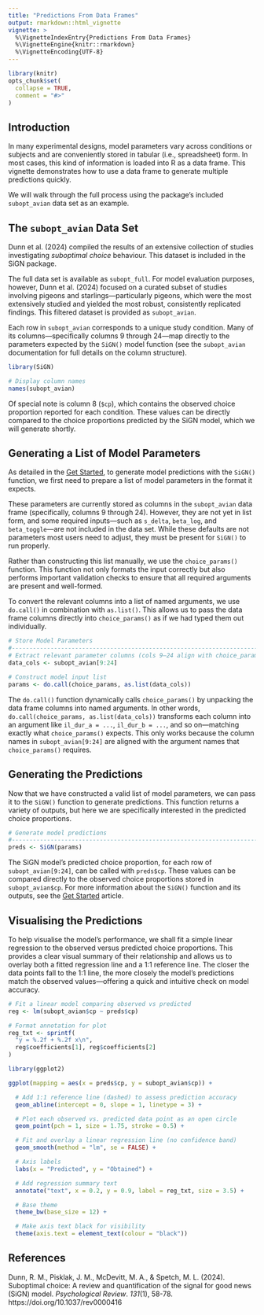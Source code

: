 ```yaml
---
title: "Predictions From Data Frames"
output: rmarkdown::html_vignette
vignette: >
  %\VignetteIndexEntry{Predictions From Data Frames}
  %\VignetteEngine{knitr::rmarkdown}
  %\VignetteEncoding{UTF-8}
---
```


```r
library(knitr)
opts_chunk$set(
  collapse = TRUE,
  comment = "#>"
)
```

## Introduction

In many experimental designs, model parameters vary across conditions or subjects and are conveniently stored in tabular (i.e., spreadsheet) form. In most cases, this kind of information is loaded into R as a data frame. This vignette demonstrates how to use a data frame to generate multiple predictions quickly.

We will walk through the full process using the package's included `subopt_avian` data set as an example.

## The `subopt_avian` Data Set

Dunn et al. (2024) compiled the results of an extensive collection of studies investigating *suboptimal choice* behaviour. This dataset is included in the SiGN package.

The full data set is available as `subopt_full`. For model evaluation purposes, however, Dunn et al. (2024) focused on a curated subset of studies involving pigeons and starlings—particularly pigeons, which were the most extensively studied and yielded the most robust, consistently replicated findings. This filtered dataset is provided as `subopt_avian`.

Each row in `subopt_avian` corresponds to a unique study condition. Many of its columns—specifically columns 9 through 24—map directly to the parameters expected by the `SiGN()` model function (see the `subopt_avian` documentation for full details on the column structure).

```r
library(SiGN)

# Display column names
names(subopt_avian)
```

Of special note is column 8 (`$cp`), which contains the observed choice proportion reported for each condition. These values can be directly compared to the choice proportions predicted by the SiGN model, which we will generate shortly.

## Generating a List of Model Parameters

As detailed in the [Get Started](articles/SiGN.html), to generate model predictions with the `SiGN()` function, we first need to prepare a list of model parameters in the format it expects.

These parameters are currently stored as columns in the `subopt_avian` data frame (specifically, columns 9 through 24). However, they are not yet in list form, and some required inputs—such as `s_delta`, `beta_log`, and `beta_toggle`—are not included in the data set. While these defaults are not parameters most users need to adjust, they must be present for `SiGN()` to run properly.

Rather than constructing this list manually, we use the `choice_params()` function. This function not only formats the input correctly but also performs important validation checks to ensure that all required arguments are present and well-formed.

To convert the relevant columns into a list of named arguments, we use `do.call()` in combination with `as.list()`. This allows us to pass the data frame columns directly into `choice_params()` as if we had typed them out individually.

```r
# Store Model Parameters
#-------------------------------------------------------------------------------
# Extract relevant parameter columns (cols 9–24 align with choice_params())
data_cols <- subopt_avian[9:24]

# Construct model input list
params <- do.call(choice_params, as.list(data_cols))
```

The `do.call()` function dynamically calls `choice_params()` by unpacking the data frame columns into named arguments. In other words, `do.call(choice_params, as.list(data_cols))` transforms each column into an argument like `il_dur_a = ...`, `il_dur_b = ...`, and so on—matching exactly what `choice_params()` expects. This only works because the column names in `subopt_avian[9:24]` are aligned with the argument names that `choice_params()` requires.

## Generating the Predictions

Now that we have constructed a valid list of model parameters, we can pass it to the `SiGN()` function to generate predictions. This function returns a variety of outputs, but here we are specifically interested in the predicted choice proportions.

```r
# Generate model predictions
#-------------------------------------------------------------------------------
preds <- SiGN(params)
```

The SiGN model's predicted choice proportion, for each row of `subopt_avian[9:24]`, can be called with `preds$cp`. These values can be compared directly to the observed choice proportions stored in `subopt_avian$cp`. For more information about the `SiGN()` function and its outputs, see the [Get Started](articles/SiGN.html) article.

## Visualising the Predictions

To help visualise the model's performance, we shall fit a simple linear regression to the observed versus predicted choice proportions. This provides a clear visual summary of their relationship and allows us to overlay both a fitted regression line and a 1:1 reference line. The closer the data points fall to the 1:1 line, the more closely the model’s predictions match the observed values—offering a quick and intuitive check on model accuracy.

```r
# Fit a linear model comparing observed vs predicted
reg <- lm(subopt_avian$cp ~ preds$cp)

# Format annotation for plot
reg_txt <- sprintf(
  "y = %.2f + %.2f x\n",
  reg$coefficients[1], reg$coefficients[2]
)
```

```r
library(ggplot2)

ggplot(mapping = aes(x = preds$cp, y = subopt_avian$cp)) +

  # Add 1:1 reference line (dashed) to assess prediction accuracy
  geom_abline(intercept = 0, slope = 1, linetype = 3) +

  # Plot each observed vs. predicted data point as an open circle
  geom_point(pch = 1, size = 1.75, stroke = 0.5) +

  # Fit and overlay a linear regression line (no confidence band)
  geom_smooth(method = "lm", se = FALSE) +

  # Axis labels
  labs(x = "Predicted", y = "Obtained") +

  # Add regression summary text
  annotate("text", x = 0.2, y = 0.9, label = reg_txt, size = 3.5) +

  # Base theme
  theme_bw(base_size = 12) +

  # Make axis text black for visibility
  theme(axis.text = element_text(colour = "black"))
```

## References

Dunn, R. M., Pisklak, J. M., McDevitt, M. A., & Spetch, M. L. (2024). Suboptimal choice: A review and quantification of the signal for good news (SiGN) model. *Psychological Review*. *131*(1), 58-78. https://doi.org/10.1037/rev0000416

